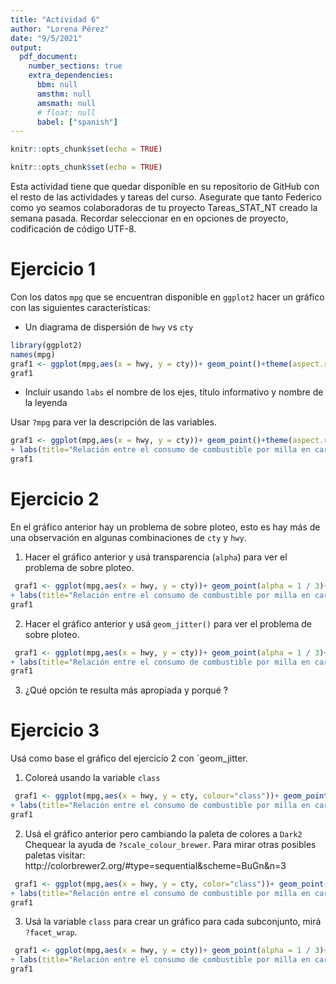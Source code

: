 ```yaml
---
title: "Actividad 6"
author: "Lorena Pérez"
date: "9/5/2021"
output: 
  pdf_document:
    number_sections: true
    extra_dependencies:
      bbm: null
      amsthm: null
      amsmath: null
      # float: null
      babel: ["spanish"]
---
```


```r
knitr::opts_chunk$set(echo = TRUE)
```

```r
knitr::opts_chunk$set(echo = TRUE)
```

Esta actividad tiene que quedar disponible en su repositorio de GitHub con el resto de las actividades y tareas del curso. Asegurate que tanto Federico como yo seamos colaboradoras de tu proyecto Tareas_STAT_NT creado la semana pasada.
Recordar seleccionar en en opciones de proyecto, codificación de código UTF-8.


# Ejercicio 1

Con los datos `mpg` que se encuentran disponible en `ggplot2` hacer un gráfico con las siguientes características:

- Un diagrama de dispersión de  `hwy` vs `cty` 

```r
library(ggplot2)
names(mpg)
graf1 <- ggplot(mpg,aes(x = hwy, y = cty))+ geom_point()+theme(aspect.ratio = 1)
graf1 
```

- Incluir usando `labs` el nombre de los ejes, título informativo y nombre de la leyenda

Usar `?mpg` para ver la descripción de las variables.

```r
graf1 <- ggplot(mpg,aes(x = hwy, y = cty))+ geom_point()+theme(aspect.ratio = 1)
+ labs(title="Relación entre el consumo de combustible por milla en carretera y el consumo de combustible por milla en la ciudad",x = "Hghway miles per gallon", y = "City miles per gallon",legend.title = element_blank())
graf1 
```

# Ejercicio 2

 En el gráfico anterior hay un problema de sobre ploteo, esto es hay más de una observación en algunas combinaciones de  `cty` y `hwy`. 
 
1. Hacer el  gráfico anterior y usá transparencia (`alpha`) para ver el problema de sobre ploteo.

```r
 graf1 <- ggplot(mpg,aes(x = hwy, y = cty))+ geom_point(alpha = 1 / 3)+theme(aspect.ratio = 1)
+ labs(title="Relación entre el consumo de combustible por milla en carretera y el consumo de combustible por milla en la ciudad",x = "Hghway miles per gallon", y = "City miles per gallon",legend.title = element_blank())
graf1 

``` 
 
2. Hacer el  gráfico anterior y usá  `geom_jitter()`  para ver el problema de sobre ploteo.
 
```r
 graf1 <- ggplot(mpg,aes(x = hwy, y = cty))+ geom_point(alpha = 1 / 3)+theme(aspect.ratio = 1)+geom_jitter()
+ labs(title="Relación entre el consumo de combustible por milla en carretera y el consumo de combustible por milla en la ciudad",x = "Hghway miles per gallon", y = "City miles per gallon",legend.title = element_blank())
graf1 

```

3. ¿Qué opción te resulta más apropiada y porqué ? 
 
#  Ejercicio 3

Usá como base el gráfico del ejercicio 2 con `geom_jitter.

1. Coloreá usando la variable `class`

```r
 graf1 <- ggplot(mpg,aes(x = hwy, y = cty, colour="class"))+ geom_point(alpha = 1 / 3)+theme(aspect.ratio = 1)+geom_jitter()
+ labs(title="Relación entre el consumo de combustible por milla en carretera y el consumo de combustible por milla en la ciudad",x = "Hghway miles per gallon", y = "City miles per gallon",legend.title = element_blank())+scale_color_discrete(name = "Class")
graf1 
```

2. Usá el gráfico anterior pero cambiando la paleta de colores a `Dark2`
  Chequear la ayuda de `?scale_colour_brewer`. Para mirar otras posibles paletas visitar: http://colorbrewer2.org/#type=sequential&scheme=BuGn&n=3

```r
 
 graf1 <- ggplot(mpg,aes(x = hwy, y = cty, color="class"))+ geom_point(alpha = 1 / 3)+theme(aspect.ratio = 1)+geom_jitter()
+ labs(title="Relación entre el consumo de combustible por milla en carretera y el consumo de combustible por milla en la ciudad",x = "Hghway miles per gallon", y = "City miles per gallon")+scale_color_discrete(name = "Class")+scale_colour_brewer(palette ="Dark2")
graf1 

```

3. Usá la variable `class` para crear un gráfico para cada subconjunto, mirá `?facet_wrap`.

```r
 graf1 <- ggplot(mpg,aes(x = hwy, y = cty))+ geom_point(alpha = 1 / 3)+theme(aspect.ratio = 1)+geom_jitter()
+ labs(title="Relación entre el consumo de combustible por milla en carretera y el consumo de combustible por milla en la ciudad",x = "Hghway miles per gallon", y = "City miles per gallon")+scale_color_discrete(name = "Class")+facet_wrap( ~class)
graf1 

```
